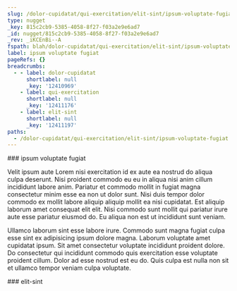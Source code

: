 ```yaml
---
slug: /dolor-cupidatat/qui-exercitation/elit-sint/ipsum-voluptate-fugiat
type: nugget
_key: 815c2cb9-5385-4058-8f27-f03a2e9e6ad7
_id: nugget/815c2cb9-5385-4058-8f27-f03a2e9e6ad7
_rev: _iKCEnBi--A
fspath: blah/dolor-cupidatat/qui-exercitation/elit-sint/ipsum-voluptate-fugiat.md
label: ipsum voluptate fugiat
pageRefs: {}
breadcrumbs:
  - - label: dolor-cupidatat
      shortlabel: null
      _key: '12410969'
    - label: qui-exercitation
      shortlabel: null
      _key: '12411176'
    - label: elit-sint
      shortlabel: null
      _key: '12411197'
paths:
  - /dolor-cupidatat/qui-exercitation/elit-sint/ipsum-voluptate-fugiat
---
```


<NuggetArea>
<Nugget slug="/dolor-cupidatat/qui-exercitation/elit-sint/ipsum-voluptate-fugiat" type="nugget" _key="815c2cb9-5385-4058-8f27-f03a2e9e6ad7" _id="nugget/815c2cb9-5385-4058-8f27-f03a2e9e6ad7" _rev="_iKCEnBi--A" fspath="blah/dolor-cupidatat/qui-exercitation/elit-sint/ipsum-voluptate-fugiat.md" label="ipsum voluptate fugiat" paths="/dolor-cupidatat/qui-exercitation/elit-sint/ipsum-voluptate-fugiat">
<NuggetBody>
### ipsum voluptate fugiat

Velit ipsum aute Lorem nisi exercitation id ex aute ea nostrud do aliqua culpa deserunt. Nisi proident commodo eu eu in aliqua nisi anim cillum incididunt labore anim. Pariatur et commodo mollit in fugiat magna consectetur minim esse ea non ut dolor sunt. Nisi duis tempor dolor commodo ex mollit labore aliquip aliquip mollit ea nisi cupidatat. Est aliquip laborum amet consequat elit elit. Nisi commodo sunt mollit qui pariatur irure aute esse pariatur eiusmod do. Eu aliqua non est ut incididunt sunt veniam.

Ullamco laborum sint esse labore irure. Commodo sunt magna fugiat culpa esse sint ex adipisicing ipsum dolore magna. Laborum voluptate amet cupidatat ipsum. Sit amet consectetur voluptate incididunt proident dolore. Do consectetur qui incididunt commodo quis exercitation esse voluptate proident cillum. Dolor ad esse nostrud est eu do. Quis culpa est nulla non sit et ullamco tempor veniam culpa voluptate.

</NuggetBody>
<Breadcrumbs>
<Crumbs>
<Crumb _key="12410969" label="dolor-cupidatat" /><Crumb _key="12411176" label="qui-exercitation" /><Crumb _key="12411197" label="elit-sint" />
</Crumbs>
</Breadcrumbs>
</Nugget>

<NuggetsInbound>
</NuggetsInbound>
<NuggetsOutbound>
</NuggetsOutbound>
</NuggetArea>
<PassagesInbound>
<Passage direction="inbound" type="passage" _key="12411197" _id="passage/12411197" _rev="_iKCEnBi--_" label="elit-sint" passage="elit-sint" fspath="blah/dolor-cupidatat/qui-exercitation/elit-sint" paths="/dolor-cupidatat/qui-exercitation/elit-sint" slug="/dolor-cupidatat/qui-exercitation/elit-sint">
<NuggetBody>
### elit-sint

</NuggetBody>
<Breadcrumbs>
<Crumbs>
<Crumb _key="12410969" label="dolor-cupidatat" /><Crumb _key="12411176" label="qui-exercitation" />
</Crumbs>
</Breadcrumbs>
</Passage>

</PassagesInbound>
<PassagesOutbound>
</PassagesOutbound>